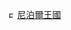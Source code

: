 [[File:Flag of Nepal (1743–1962).svg|10px]] [[尼泊爾王國]]<noinclude>
[[Category:旗帜模板|{{PAGENAME}}]]
[[Category:亞洲國家模板|{{PAGENAME}}]]
</noinclude>
